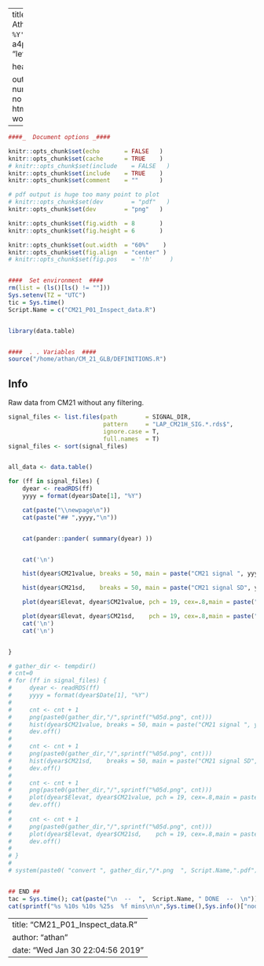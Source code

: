 
---
title: "CM21 signal inspection."
author: "Natsis Ath."
date: "`r format(Sys.time(), '%B %d, %Y')`"
documentclass: article
classoption:   a4paper,oneside
fontsize:      11pt
geometry:      "left=0.5in,right=0.5in,top=0.5in,bottom=0.5in"

header-includes:
- \usepackage{caption}
- \usepackage{placeins}
- \captionsetup{font=small}

output:
  bookdown::pdf_document2:
    number_sections:  no
    fig_caption:      no
    keep_tex:         no
    latex_engine:     xelatex
    toc:              yes
  html_document: default
  odt_document:  default
  word_document: default
---

```r


####_  Document options _####

knitr::opts_chunk$set(echo       = FALSE   )
knitr::opts_chunk$set(cache      = TRUE    )
# knitr::opts_chunk$set(include    = FALSE   )
knitr::opts_chunk$set(include    = TRUE    )
knitr::opts_chunk$set(comment    = ""      )

# pdf output is huge too many point to plot
# knitr::opts_chunk$set(dev        = "pdf"   )
knitr::opts_chunk$set(dev        = "png"   )

knitr::opts_chunk$set(fig.width  = 8       )
knitr::opts_chunk$set(fig.height = 6       )

knitr::opts_chunk$set(out.width  = "60%"    )
knitr::opts_chunk$set(fig.align  = "center" )
# knitr::opts_chunk$set(fig.pos    = '!h'     )


####  Set environment  ####
rm(list = (ls()[ls() != ""]))
Sys.setenv(TZ = "UTC")
tic = Sys.time()
Script.Name = c("CM21_P01_Inspect_data.R")


library(data.table)


####  . . Variables  ####
source("/home/athan/CM_21_GLB/DEFINITIONS.R")
```


## Info

Raw data from CM21 without any filtering.


```r
signal_files <- list.files(path        = SIGNAL_DIR,
                           pattern     = "LAP_CM21H_SIG.*.rds$",
                           ignore.case = T,
                           full.names  = T)
signal_files <- sort(signal_files)


all_data <- data.table()


```
```r
for (ff in signal_files) {
    dyear <- readRDS(ff)
    yyyy = format(dyear$Date[1], "%Y")

    cat(paste("\\newpage\n"))
    cat(paste("## ",yyyy,"\n"))


    cat(pander::pander( summary(dyear) ))


    cat('\n')

    hist(dyear$CM21value, breaks = 50, main = paste("CM21 signal ", yyyy ) )

    hist(dyear$CM21sd,    breaks = 50, main = paste("CM21 signal SD", yyyy ) )

    plot(dyear$Elevat, dyear$CM21value, pch = 19, cex=.8,main = paste("CM21 signal ", yyyy )  )

    plot(dyear$Elevat, dyear$CM21sd,    pch = 19, cex=.8,main = paste("CM21 signal SD", yyyy )  )
    cat('\n')
    cat('\n')


}
```



```r
# gather_dir <- tempdir()
# cnt=0
# for (ff in signal_files) {
#     dyear <- readRDS(ff)
#     yyyy = format(dyear$Date[1], "%Y")
#
#     cnt <- cnt + 1
#     png(paste0(gather_dir,"/",sprintf("%05d.png", cnt)))
#     hist(dyear$CM21value, breaks = 50, main = paste("CM21 signal ", yyyy ) )
#     dev.off()
#
#     cnt <- cnt + 1
#     png(paste0(gather_dir,"/",sprintf("%05d.png", cnt)))
#     hist(dyear$CM21sd,    breaks = 50, main = paste("CM21 signal SD", yyyy ) )
#     dev.off()
#
#     cnt <- cnt + 1
#     png(paste0(gather_dir,"/",sprintf("%05d.png", cnt)))
#     plot(dyear$Elevat, dyear$CM21value, pch = 19, cex=.8,main = paste("CM21 signal ", yyyy )  )
#     dev.off()
#
#     cnt <- cnt + 1
#     png(paste0(gather_dir,"/",sprintf("%05d.png", cnt)))
#     plot(dyear$Elevat, dyear$CM21sd,    pch = 19, cex=.8,main = paste("CM21 signal SD", yyyy )  )
#     dev.off()
#
# }
#
# system(paste0( "convert ", gather_dir,"/*.png  ", Script.Name,".pdf") )


## END ##
tac = Sys.time(); cat(paste("\n  --  ",  Script.Name, " DONE  --  \n"))
cat(sprintf("%s %10s %10s %25s  %f mins\n\n",Sys.time(),Sys.info()["nodename"],Sys.info()["login"],Script.Name,difftime(tac,tic,units="mins")))
```


---
title: "CM21_P01_Inspect_data.R"
author: "athan"
date: "Wed Jan 30 22:04:56 2019"
---
